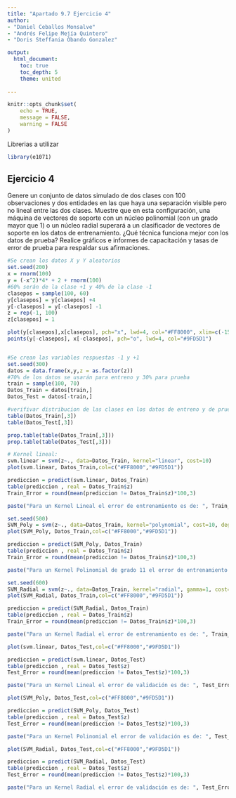 ```yaml
---
title: "Apartado 9.7 Ejercicio 4"
author: 
- "Daniel Ceballos Monsalve"
- "Andrés Felipe Mejía Quintero"
- "Doris Steffania Obando Gonzalez"

output:
  html_document:
    toc: true
    toc_depth: 5
    theme: united
    
---
```


```r
knitr::opts_chunk$set(
	echo = TRUE,
	message = FALSE,
	warning = FALSE
)
```

Librerias a utilizar 
```r
library(e1071)

```

## Ejercicio 4
Genere un conjunto de datos simulado de dos clases con 100 observaciones y dos entidades en las que haya una separación visible pero no lineal entre las dos clases. Muestre que en esta configuración, una máquina de vectores de soporte con un núcleo polinomial (con un grado mayor que 1) o un núcleo radial superará a un clasificador de vectores de soporte en los datos de entrenamiento. ¿Qué técnica funciona mejor con los datos de prueba? Realice gráficos e informes de capacitación y tasas de error de prueba para respaldar sus afirmaciones.

```r
#Se crean los datos X y Y aleatorios
set.seed(200)
x = rnorm(100)
y = (-x^2)*4* + 2 + rnorm(100)
#60% serán de la clase +1 y 40% de la clase -1
clasepos = sample(100, 60)
y[clasepos] = y[clasepos] +4
y[-clasepos] = y[-clasepos] -1
z = rep(-1, 100)
z[clasepos] = 1

plot(y[clasepos],x[clasepos], pch="x", lwd=4, col="#FF8000", xlim=c(-15, 10), xlab="Y", ylab="X")
points(y[-clasepos], x[-clasepos], pch="o", lwd=4, col="#9FD5D1")


#Se crean las variables respuestas -1 y +1
set.seed(300)
datos = data.frame(x,y,z = as.factor(z))
#70% de los datos se usarán para entreno y 30% para prueba
train = sample(100, 70)
Datos_Train = datos[train,]
Datos_Test = datos[-train,]

#verifivar distribucion de las clases en los datos de entreno y de prueba
table(Datos_Train[,3])
table(Datos_Test[,3])

prop.table(table(Datos_Train[,3]))
prop.table(table(Datos_Test[,3]))

# Kernel lineal:
svm.linear = svm(z~., data=Datos_Train, kernel="linear", cost=10)
plot(svm.linear, Datos_Train,col=c("#FF8000","#9FD5D1"))

prediccion = predict(svm.linear, Datos_Train)
table(prediccion , real = Datos_Train$z)
Train_Error = round(mean(prediccion != Datos_Train$z)*100,3)

paste("Para un Kernel Lineal el error de entrenamiento es de: ", Train_Error, "%")

set.seed(500)
SVM_Poly = svm(z~., data=Datos_Train, kernel="polynomial", cost=10, degree=11)
plot(SVM_Poly, Datos_Train,col=c("#FF8000","#9FD5D1"))

prediccion = predict(SVM_Poly, Datos_Train)
table(prediccion , real = Datos_Train$z)
Train_Error = round(mean(prediccion != Datos_Train$z)*100,3)

paste("Para un Kernel Polinomial de grado 11 el error de entrenamiento es de: ", Train_Error, "%")

set.seed(600)
SVM_Radial = svm(z~., data=Datos_Train, kernel="radial", gamma=1, cost=10)
plot(SVM_Radial, Datos_Train,col=c("#FF8000","#9FD5D1"))

prediccion = predict(SVM_Radial, Datos_Train)
table(prediccion , real = Datos_Train$z)
Train_Error = round(mean(prediccion != Datos_Train$z)*100,3)

paste("Para un Kernel Radial el error de entrenamiento es de: ", Train_Error, "%")

plot(svm.linear, Datos_Test,col=c("#FF8000","#9FD5D1"))

prediccion = predict(svm.linear, Datos_Test)
table(prediccion , real = Datos_Test$z)
Test_Error = round(mean(prediccion != Datos_Test$z)*100,3)

paste("Para un Kernel Lineal el error de validación es de: ", Test_Error, "%")

plot(SVM_Poly, Datos_Test,col=c("#FF8000","#9FD5D1"))

prediccion = predict(SVM_Poly, Datos_Test)
table(prediccion , real = Datos_Test$z)
Test_Error = round(mean(prediccion != Datos_Test$z)*100,3)

paste("Para un Kernel Polinomial el error de validación es de: ", Test_Error, "%")

plot(SVM_Radial, Datos_Test,col=c("#FF8000","#9FD5D1"))

prediccion = predict(SVM_Radial, Datos_Test)
table(prediccion , real = Datos_Test$z)
Test_Error = round(mean(prediccion != Datos_Test$z)*100,3)

paste("Para un Kernel Radial el error de validación es de: ", Test_Error, "%")

```

